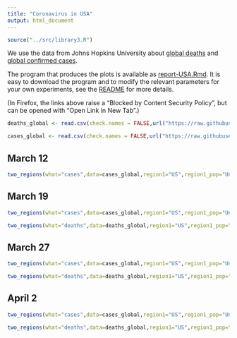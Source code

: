 ```yaml
---
title: "Coronavirus in USA"
output: html_document
---
```


```r
source("../src/library3.R")
```

We use the data from Johns Hopkins University about [global deaths](https://github.com/CSSEGISandData/COVID-19/blob/master/csse_covid_19_data/csse_covid_19_time_series/time_series_covid19_deaths_global.csv)  and [global confirmed cases](https://github.com/CSSEGISandData/COVID-19/blob/master/csse_covid_19_data/csse_covid_19_time_series/time_series_covid19_confirmed_global.csv).

The program that produces the plots is available as [report-USA.Rmd](https://github.com/alexhkurz/coronavirus-in-R/blob/master/reports/report-USA.Rmd). It is easy to download the program and to modify the relevant parameters for your own experiments, see the [README](https://github.com/alexhkurz/coronavirus-in-R/) for more details.

(In Firefox, the links above raise a "Blocked by Content Security Policy", but can be opened with "Open Link in New Tab".)
    
```r
deaths_global <- read.csv(check.names = FALSE,url("https://raw.githubusercontent.com/CSSEGISandData/COVID-19/master/csse_covid_19_data/csse_covid_19_time_series/time_series_covid19_deaths_global.csv"))

cases_global <- read.csv(check.names = FALSE,url("https://raw.githubusercontent.com/CSSEGISandData/COVID-19/master/csse_covid_19_data/csse_covid_19_time_series/time_series_covid19_confirmed_global.csv"))
```

## March 12

```r
two_regions(what="cases",data=cases_global,region1="US",region1_pop="United States" ,region2="Italy",last_day="3/12/20",range=12,lag=15)
```

## March 19

```r
two_regions(what="cases",data=cases_global,region1="US",region1_pop="United States",region2="Italy",last_day="3/19/20",range=18,lag=16) 
```

```r
two_regions(what="deaths",data=deaths_global,region1="US",region1_pop="United States",region2="Italy",last_day="3/19/20",range=18,lag=18) 
```

## March 27

```r
two_regions(what="cases",data=cases_global,region1="US",region1_pop="United States",region2="Italy",last_day="3/27/20",lag=14)
```


```r
two_regions(what="deaths",data=deaths_global,region1="US",region1_pop="United States",region2="Italy",last_day="3/27/20",lag=19)
```

## April 2

```r
two_regions(what="cases",data=cases_global,region1="US",region1_pop="United States",region2="Italy",last_day="4/2/20",lag=13)
```

```r
two_regions(what="deaths",data=deaths_global,region1="US",region1_pop="United States",region2="Italy",last_day="4/2/20",lag=20)
```
